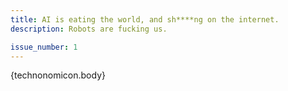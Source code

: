 ```yaml
---
title: AI is eating the world, and sh****ng on the internet.
description: Robots are fucking us.

issue_number: 1
---
```





<div class="grid grid-cols-12 gap-16 px-10 text-justify">
  <SnippetLink
    href={`/articles/${technonomicon.slug}`}
    class="col-span-4 row-span-2"
    title={technonomicon.data.title}
  >
    {technonomicon.body}
  </SnippetLink>
  <Title title={frontmatter.title}/>
</div>
